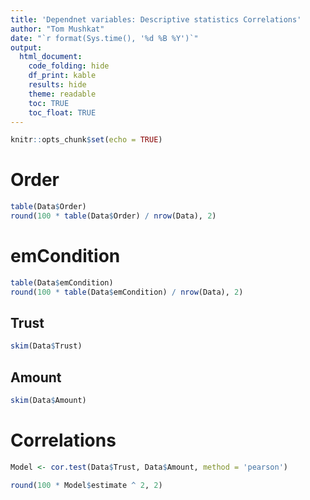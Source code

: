 ```yaml
---
title: 'Dependnet variables: Descriptive statistics Correlations'
author: "Tom Mushkat"
date: "`r format(Sys.time(), '%d %B %Y')`"
output:
  html_document:
    code_folding: hide
    df_print: kable
    results: hide
    theme: readable
    toc: TRUE
    toc_float: TRUE
---
```


```r
knitr::opts_chunk$set(echo = TRUE)
```



# Order
```r
table(Data$Order)
round(100 * table(Data$Order) / nrow(Data), 2)
```
# emCondition
```r
table(Data$emCondition)
round(100 * table(Data$emCondition) / nrow(Data), 2)
```

## Trust
```r
skim(Data$Trust)
```

## Amount
```r
skim(Data$Amount)
```

# Correlations
```r
Model <- cor.test(Data$Trust, Data$Amount, method = 'pearson')

round(100 * Model$estimate ^ 2, 2)
```



